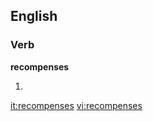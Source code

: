 ==English==

===Verb===
'''recompenses'''

#{{third-person singular of|recompense}}

[[it:recompenses]]
[[vi:recompenses]]